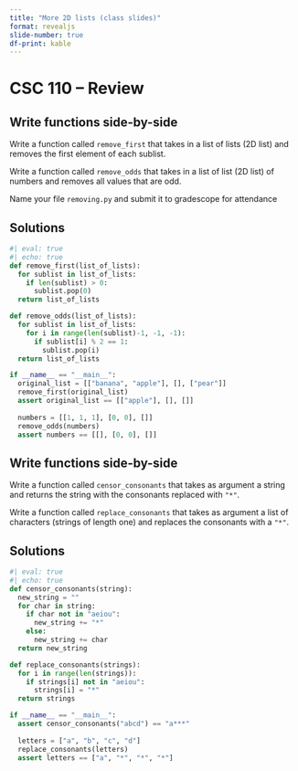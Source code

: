 ```yaml
---
title: "More 2D lists (class slides)"
format: revealjs
slide-number: true
df-print: kable
---
```


# CSC 110 -- Review

## Write functions side-by-side

Write a function called `remove_first` that takes in a list of lists (2D list) and removes the first element of each sublist.

Write a function called `remove_odds` that takes in a list of list (2D list) of numbers and removes all values that are odd.

Name your file `removing.py` and submit it to gradescope for attendance

## Solutions

```python
#| eval: true
#| echo: true
def remove_first(list_of_lists):
  for sublist in list_of_lists:
    if len(sublist) > 0:
      sublist.pop(0)
  return list_of_lists

def remove_odds(list_of_lists):
  for sublist in list_of_lists:
    for i in range(len(sublist)-1, -1, -1):
      if sublist[i] % 2 == 1:
        sublist.pop(i)
  return list_of_lists

if __name__ == "__main__":
  original_list = [["banana", "apple"], [], ["pear"]]
  remove_first(original_list)
  assert original_list == [["apple"], [], []]
  
  numbers = [[1, 1, 1], [0, 0], []]
  remove_odds(numbers)
  assert numbers == [[], [0, 0], []]
```

## Write functions side-by-side

Write a function called `censor_consonants` that takes as argument a string and returns the string with the consonants replaced with `"*"`.

Write a function called `replace_consonants` that takes as argument a list of characters (strings of length one) and replaces the consonants with a `"*"`.

## Solutions

```python
#| eval: true
#| echo: true
def censor_consonants(string):
  new_string = ""
  for char in string:
    if char not in "aeiou":
      new_string += "*"
    else:
      new_string += char
  return new_string

def replace_consonants(strings):
  for i in range(len(strings)):
    if strings[i] not in "aeiou":
      strings[i] = "*"
  return strings

if __name__ == "__main__":
  assert censor_consonants("abcd") == "a***"
  
  letters = ["a", "b", "c", "d"]
  replace_consonants(letters)
  assert letters == ["a", "*", "*", "*"]

```

